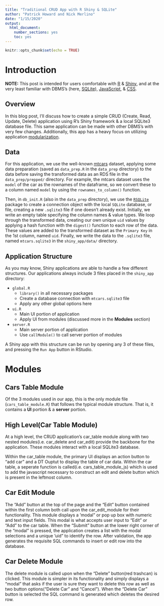 ```yaml
---
title: "Traditional CRUD App with R Shiny & SQLite"
author: "Patrick Howard and Nick Merlino"
date: "1/15/2020"
output: 
  html_document: 
    number_sections: yes
    toc: yes
---
```


```r
knitr::opts_chunk$set(echo = TRUE)
```

# Introduction

**NOTE:** This post is intended for users comfortable with [R](https://www.r-project.org/) & [Shiny](https://shiny.rstudio.com), and at the very least familiar with DBMS's (here, [SQLite](https://www.sqlite.org)), [JavaScript](https://www.javascript.com), & [CSS](https://developer.mozilla.org/en-US/docs/Web/CSS).

## Overview

In this blog post, I'll discuss how to create a simple CRUD (Create, Read, Update, Delete) application using R's Shiny framework & a local SQLite3 database file. This same application can be made with other DBMS's with very few changes. Additionally, this app has a heavy focus on utilizing application [modularization](https://shiny.rstudio.com/articles/modules.html).

## Data

For this application, we use the well-known [mtcars](https://stat.ethz.ch/R-manual/R-devel/library/datasets/html/mtcars.html) dataset, applying some data preparation (saved as `data_prep.R` in the `data_prep` directory) to the data before saving the transformed data as an RDS file in the `data_prep/prepped/` directory. For example, the mtcars dataset uses the `model` of the car as the rownames of the dataframe, so we convert these to a column named `model` by using the `rownames_to_column()` function.

Then, in `db_init.R` (also in the `data_prep` directory), we use the [`RSQLite`](https://rsqlite.r-dbi.org/) package to create a connection object with the local `SQLite` database, or file, creating a new `.sqlite3` file if one doesn't already exist. Initially, we write an empty table specifying the column names & value types. We loop through the transformed data, creating our own unique `uid` values by applying a hash function with the `digest()` function to each row of the data. These values are added to the transformed dataset as the `Primary Key` in the 1st column, named `uid`. Finally, we write the data to the `.sqlite3` file, named `mtcars.sqlite3` in the `shiny_app/data/` directory.

## Application Structure

As you may know, Shiny applications are able to handle a few different structures. Our applications always include 3 files placed in the `shiny_app` directory:

* `global.R`
  + `library()` in all necessary packages
  + Create a database connection with `mtcars.sqlite3` file
  + Apply any other global options here
* `ui.R`
  + Main UI portion of application
  + Apply UI from modules (discussed more in the **Modules** section)
* `server.R`
  + Main server portion of application
  + Use `callModule()` to call server portion of modules

A Shiny app with this structure can be run by opening any 3 of these files, and pressing the `Run App` button in RStudio. 

# Modules

## Cars Table Module

Of the 3 modules used in our app, this is the only module file (`cars_table_module.R`) that follows the typical module structure. That is, it contains a **UI** portion & a **server** portion. 

## High Level(Car Table Module)

At a high level, the CRUD application's car_table module along with two nested modules(i.e. car_delete and car_edit) provide the backbone for the application. These modules interact with a local SQLite3 database.

Within the car_table module, the primary UI displays an action button to "add car" and a DT Ouptut to display the table of car data. Within the car table, a seperate function is called(i.e. cars_table_module_js) which is used to add the javascript necessary to construct an edit and delete button which is present in the leftmost column.

## Car Edit Module

The "Add" button at the top of the page and the "Edit" button contained within the first column both call upon the car_edit_module for their functionality.  This module displays a 'modal" or pop up box with numeric and text input fields.  This modal is what accepts user input to "Edit" or "Add" to the car table.  When the "Submit" button at the lower right corner of the "modal" is pressed, the application creates a list with the modal selections and a unique 'uid" to identify the row.  After validation, the app generates the requisite SQL commands to insert or edit row into the database.  

## Car Delete Module

The delete module is called upon when the "Delete" button(red trashcan) is clicked.  This module is simpler in its functionality and simply displays a "modal" that asks if the user is sure they want to delete this row as well as two button options("Delete Car" and "Cancel").  When the "Delete Car" button is selected the SQL command is generated which deletes the desired row.  



